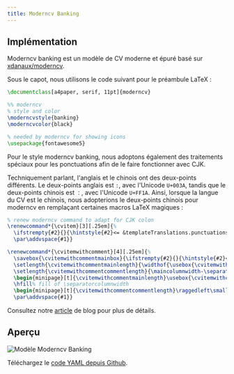 ```yaml
---
title: Moderncv Banking
---
```


## Implémentation

Moderncv banking est un modèle de CV moderne et épuré basé sur
[xdanaux/moderncv](https://github.com/xdanaux/moderncv).

Sous le capot, nous utilisons le code suivant pour le préambule LaTeX :

```latex lineNumbers
\documentclass[a4paper, serif, 11pt]{moderncv}

%% moderncv
% style and color
\moderncvstyle{banking}
\moderncvcolor{black}

% needed by moderncv for showing icons
\usepackage{fontawesome5}
```

Pour le style moderncv banking, nous adoptons également des traitements spéciaux pour
les ponctuations afin de le faire fonctionner avec CJK.

Techniquement parlant, l'anglais et le chinois ont des deux-points différents. Le deux-points
anglais est `:`, avec l'Unicode `U+003A`, tandis que le deux-points chinois est `：`, avec
l'Unicode `U+FF1A`. Ainsi, lorsque la langue du CV est le chinois, nous adopterions le
deux-points chinois pour moderncv en remplaçant certaines macros LaTeX magiques :

```latex lineNumbers
% renew moderncv command to adapt for CJK colon
\renewcommand*{\cvitem}[3][.25em]{%
  \ifstrempty{#2}{}{\hintstyle{#2}<= &templateTranslations.punctuations.Colon =>}{#3}%
  \par\addvspace{#1}}

\renewcommand*{\cvitemwithcomment}[4][.25em]{%
  \savebox{\cvitemwithcommentmainbox}{\ifstrempty{#2}{}{\hintstyle{#2}<= &templateTranslations.punctuations.Colon =>}#3}%
  \setlength{\cvitemwithcommentmainlength}{\widthof{\usebox{\cvitemwithcommentmainbox}}}%
  \setlength{\cvitemwithcommentcommentlength}{\maincolumnwidth-\separatorcolumnwidth-\cvitemwithcommentmainlength}%
  \begin{minipage}[t]{\cvitemwithcommentmainlength}\usebox{\cvitemwithcommentmainbox}\end{minipage}%
  \hfill% fill of \separatorcolumnwidth
  \begin{minipage}[t]{\cvitemwithcommentcommentlength}\raggedleft\small\itshape#4\end{minipage}%
  \par\addvspace{#1}}
```

Consultez notre [article](https://blog.ppresume.com/posts/multi-languagues-support#colon) de blog
pour plus de détails.

## Aperçu

![Modèle Moderncv Banking](/static/images/docs/layout/templates/moderncv-banking-template.png)

Téléchargez le [code YAML depuis
Github](https://github.com/yamlresume/web/tree/main/content/docs/layout/templates/static/resources/moderncv-banking-template.yml).
